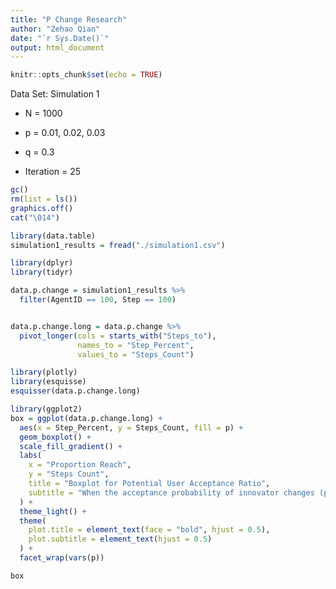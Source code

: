 ```yaml
---
title: "P Change Research"
author: "Zehao Qian"
date: "`r Sys.Date()`"
output: html_document
---
```


```r
knitr::opts_chunk$set(echo = TRUE)
```

Data Set: Simulation 1

-   N = 1000

-   p = 0.01, 0.02, 0.03

-   q = 0.3

-   Iteration = 25

```r
gc()
rm(list = ls())
graphics.off()
cat("\014")
```

```r
library(data.table)
simulation1_results = fread("./simulation1.csv")
```

```r
library(dplyr)
library(tidyr)

data.p.change = simulation1_results %>%
  filter(AgentID == 100, Step == 100)


data.p.change.long = data.p.change %>%
  pivot_longer(cols = starts_with("Steps_to"), 
               names_to = "Step_Percent", 
               values_to = "Steps_Count")
```

```r
library(plotly)
library(esquisse)
esquisser(data.p.change.long)
```

```r
library(ggplot2)
box = ggplot(data.p.change.long) +
  aes(x = Step_Percent, y = Steps_Count, fill = p) +
  geom_boxplot() +
  scale_fill_gradient() +
  labs(
    x = "Proportion Reach",
    y = "Steps Count",
    title = "Boxplot for Potential User Acceptance Ratio",
    subtitle = "When the acceptance probability of innovator changes (p)"
  ) +
  theme_light() +
  theme(
    plot.title = element_text(face = "bold", hjust = 0.5),
    plot.subtitle = element_text(hjust = 0.5)
  ) +
  facet_wrap(vars(p))

box
```

```r

```
